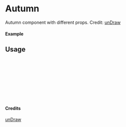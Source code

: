 
<Meta of={Autumn} title="unDraw/Autumn" />

# Autumn

Autumn component with different props.
Credit: [unDraw](https://undraw.co/illustrations)

#### Example

<Canvas of={Autumn.Primary} />

## Usage

```ts
import { Autumn } from "yadl-ui";

const Example = () => {
  return (
      <Autumn />
  );
};

export default Example;
```

#### Credits
[unDraw](https://undraw.co/illustrations)

